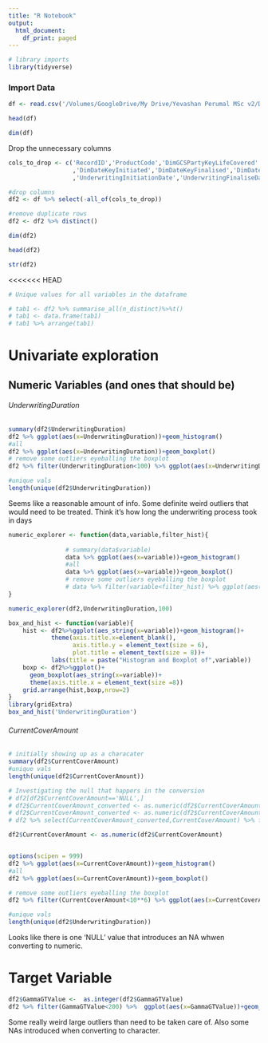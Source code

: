 ```yaml
---
title: "R Notebook"
output:
  html_document:
    df_print: paged
---
```



```r
# library imports
library(tidyverse)
```

### Import Data
```r
df <- read.csv('/Volumes/GoogleDrive/My Drive/Yevashan Perumal MSc v2/Data/data with some cdw.csv')
```

```r
head(df)
```

```r
dim(df)
```


Drop the unnecessary columns
```r
cols_to_drop <- c('RecordID','ProductCode','DimGCSPartyKeyLifeCovered'
                  ,'DimDateKeyInitiated','DimDateKeyFinalised','DimDateKeyAccepted'
                  ,'UnderwritingInitiationDate','UnderwritingFinaliseDate')

#drop columns
df2 <- df %>% select(-all_of(cols_to_drop))

#remove duplicate rows
df2 <- df2 %>% distinct()

dim(df2)
```
```r
head(df2)
```
```r
str(df2)
```
<<<<<<< HEAD


```r
# Unique values for all variables in the dataframe

# tab1 <- df2 %>% summarise_all(n_distinct)%>%t()
# tab1 <- data.frame(tab1)
# tab1 %>% arrange(tab1)
```
# Univariate exploration

## Numeric Variables (and ones that should be)

###### UnderwritingDuration
```r
summary(df2$UnderwritingDuration)
df2 %>% ggplot(aes(x=UnderwritingDuration))+geom_histogram()
#all
df2 %>% ggplot(aes(x=UnderwritingDuration))+geom_boxplot()
# remove some outliers eyeballing the boxplot
df2 %>% filter(UnderwritingDuration<100) %>% ggplot(aes(x=UnderwritingDuration))+geom_boxplot()

#unique vals
length(unique(df2$UnderwritingDuration))
```
Seems like a reasonable amount of info. Some definite weird outliers that would need to be treated.
Think it's how long the underwriting process took in days

```r
numeric_explorer <- function(data,variable,filter_hist){
                
                # summary(data$variable)
                data %>% ggplot(aes(x=variable))+geom_histogram()
                #all
                data %>% ggplot(aes(x=variable))+geom_boxplot()
                # remove some outliers eyeballing the boxplot
                # data %>% filter(variable<filter_hist) %>% ggplot(aes(x=variable))+geom_boxplot()
}

numeric_explorer(df2,UnderwritingDuration,100)

box_and_hist <- function(variable){
    hist <- df2%>%ggplot(aes_string(x=variable))+geom_histogram()+
            theme(axis.title.x=element_blank(),
                  axis.title.y = element_text(size = 6),
                  plot.title = element_text(size = 8))+
            labs(title = paste("Histogram and Boxplot of",variable))
    boxp <- df2%>%ggplot()+
      geom_boxplot(aes_string(x=variable))+
      theme(axis.title.x = element_text(size =8))
    grid.arrange(hist,boxp,nrow=2)
}
library(gridExtra)
box_and_hist('UnderwritingDuration')
```


###### CurrentCoverAmount
```r
# initially showing up as a characater
summary(df2$CurrentCoverAmount)
#unique vals
length(unique(df2$CurrentCoverAmount))

# Investigating the null that happers in the conversion
# df2[df2$CurrentCoverAmount=='NULL',]
# df2$CurrentCoverAmount_converted <- as.numeric(df2$CurrentCoverAmount)
# df2$CurrentCoverAmount_converted <- as.numeric(df2$CurrentCoverAmount)
# df2 %>% select(CurrentCoverAmount_converted,CurrentCoverAmount) %>% filter(is.na(CurrentCoverAmount_converted))

df2$CurrentCoverAmount <- as.numeric(df2$CurrentCoverAmount)


options(scipen = 999)
df2 %>% ggplot(aes(x=CurrentCoverAmount))+geom_histogram()
#all
df2 %>% ggplot(aes(x=CurrentCoverAmount))+geom_boxplot()

# remove some outliers eyeballing the boxplot
df2 %>% filter(CurrentCoverAmount<10**6) %>% ggplot(aes(x=CurrentCoverAmount))+geom_boxplot()

#unique vals
length(unique(df2$UnderwritingDuration))
```
Looks like there is one 'NULL' value that introduces an NA whwen converting to numeric.

# Target Variable
```r
df2$GammaGTValue <-  as.integer(df2$GammaGTValue)
df2 %>% filter(GammaGTValue<200) %>%  ggplot(aes(x=GammaGTValue))+geom_histogram(binwidth = 10)
```
Some really weird large outliers than need to be taken care of.
Also some NAs introduced when converting to character.

